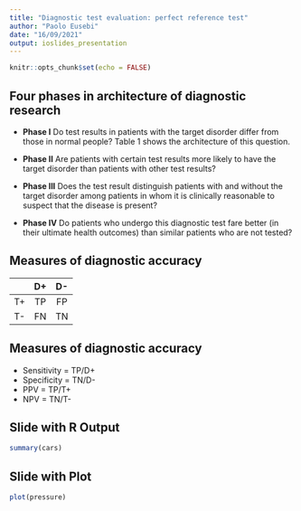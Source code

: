 ```yaml
---
title: "Diagnostic test evaluation: perfect reference test"
author: "Paolo Eusebi"
date: "16/09/2021"
output: ioslides_presentation
---
```


```r
knitr::opts_chunk$set(echo = FALSE)
```

## Four phases in architecture of diagnostic research

- **Phase I** Do test results in patients with the target disorder differ from those in normal people? Table 1 shows the architecture of this question.

- **Phase II** Are patients with certain test results more likely to have the target disorder than patients with other test results?

- **Phase III** Does the test result distinguish patients with and without the target disorder among patients in whom it is clinically reasonable to suspect that the disease is present?

- **Phase IV** Do patients who undergo this diagnostic test fare better (in their ultimate health outcomes) than similar patients who are not tested?

## Measures of diagnostic accuracy


|    | D+ | D- |
|:--:|:--:|:--:|
| T+ | TP | FP |
| T- | FN | TN |


## Measures of diagnostic accuracy

- Sensitivity = TP/D+
- Specificity = TN/D-
- PPV = TP/T+
- NPV = TN/T-

## Slide with R Output

```r
summary(cars)
```

## Slide with Plot

```r
plot(pressure)
```

